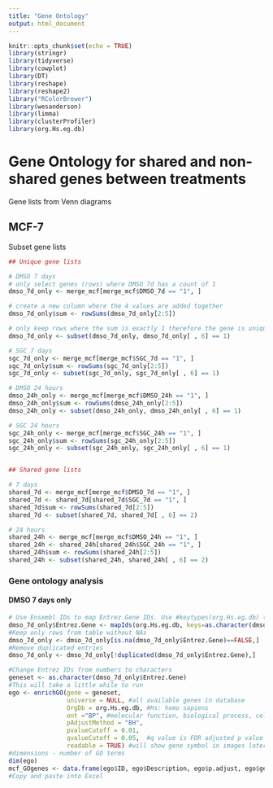 ```yaml
---
title: "Gene Ontology"
output: html_document
---
```


```r
knitr::opts_chunk$set(echo = TRUE)
library(stringr)
library(tidyverse)
library(cowplot)
library(DT)
library(reshape)
library(reshape2)
library("RColorBrewer")
library(wesanderson)
library(limma)
library(clusterProfiler)
library(org.Hs.eg.db)

```

# Gene Ontology for shared and non-shared genes between treatments
Gene lists from Venn diagrams

## MCF-7
Subset gene lists
```r
## Unique gene lists

# DMSO 7 days
# only select genes (rows) where DMSO 7d has a count of 1
dmso_7d_only <- merge_mcf[merge_mcf$DMSO_7d == "1", ]

# create a new column where the 4 values are added together
dmso_7d_only$sum <- rowSums(dmso_7d_only[2:5])

# only keep rows where the sum is exactly 1 therefore the gene is unique to DMSO 7d
dmso_7d_only <- subset(dmso_7d_only, dmso_7d_only[ , 6] == 1)  

# SGC 7 days
sgc_7d_only <- merge_mcf[merge_mcf$SGC_7d == "1", ]
sgc_7d_only$sum <- rowSums(sgc_7d_only[2:5])
sgc_7d_only <- subset(sgc_7d_only, sgc_7d_only[ , 6] == 1)  

# DMSO 24 hours
dmso_24h_only <- merge_mcf[merge_mcf$DMSO_24h == "1", ]
dmso_24h_only$sum <- rowSums(dmso_24h_only[2:5])
dmso_24h_only <- subset(dmso_24h_only, dmso_24h_only[ , 6] == 1) 

# SGC 24 hours
sgc_24h_only <- merge_mcf[merge_mcf$SGC_24h == "1", ]
sgc_24h_only$sum <- rowSums(sgc_24h_only[2:5])
sgc_24h_only <- subset(sgc_24h_only, sgc_24h_only[ , 6] == 1)


## Shared gene lists

# 7 days
shared_7d <- merge_mcf[merge_mcf$DMSO_7d == "1", ]
shared_7d <- shared_7d[shared_7d$SGC_7d == "1", ]
shared_7d$sum <- rowSums(shared_7d[2:5])
shared_7d <- subset(shared_7d, shared_7d[ , 6] == 2)  

# 24 hours
shared_24h <- merge_mcf[merge_mcf$DMSO_24h == "1", ]
shared_24h <- shared_24h[shared_24h$SGC_24h == "1", ]
shared_24h$sum <- rowSums(shared_24h[2:5])
shared_24h <- subset(shared_24h, shared_24h[ , 6] == 2) 

```

### Gene ontology analysis

#### DMSO 7 days only
```r
# Use Ensembl IDs to map Entrez Gene IDs. Use #keytypes(org.Hs.eg.db) to check what column names are
dmso_7d_only$Entrez.Gene <- mapIds(org.Hs.eg.db, keys=as.character(dmso_7d_only$Gene.Name), keytype="SYMBOL", column="ENTREZID")
#Keep only rows from table without NAs
dmso_7d_only <- dmso_7d_only[is.na(dmso_7d_only$Entrez.Gene)==FALSE,]
#Remove duplicated entries
dmso_7d_only <- dmso_7d_only[!duplicated(dmso_7d_only$Entrez.Gene),]

#Change Entrez IDs from numbers to characters
geneset <- as.character(dmso_7d_only$Entrez.Gene)
#This will take a little while to run
ego <- enrichGO(gene = geneset, 
                universe = NULL, #all available genes in database
                OrgDb = org.Hs.eg.db, #Hs: homo sapiens
                ont ="BP", #molecular function, biological process, cellular component
                pAdjustMethod = "BH",
                pvalueCutoff = 0.01,
                qvalueCutoff = 0.05,  #q value is FDR adjusted p value
                readable = TRUE) #will show gene symbol in images later rather than Entrez Gene ID
#dimensions - number of GO terms
dim(ego)
mcf_GOgenes <- data.frame(ego$ID, ego$Description, ego$p.adjust, ego$geneID)
#Copy and paste into Excel
```

